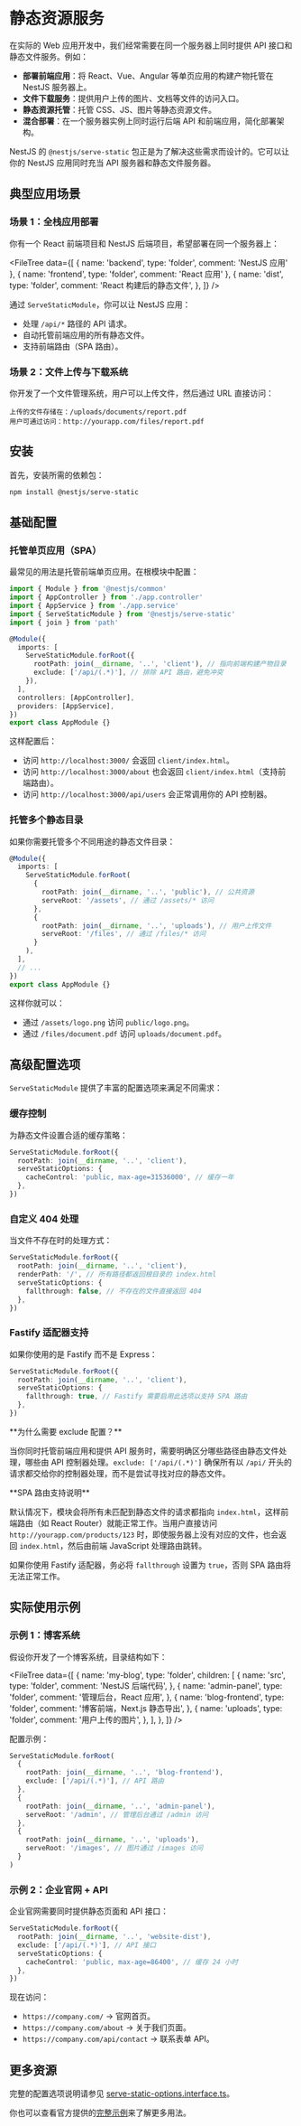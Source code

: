 
# 静态资源服务

在实际的 Web 应用开发中，我们经常需要在同一个服务器上同时提供 API 接口和静态文件服务。例如：

- **部署前端应用**：将 React、Vue、Angular 等单页应用的构建产物托管在 NestJS 服务器上。
- **文件下载服务**：提供用户上传的图片、文档等文件的访问入口。
- **静态资源托管**：托管 CSS、JS、图片等静态资源文件。
- **混合部署**：在一个服务器实例上同时运行后端 API 和前端应用，简化部署架构。

NestJS 的 `@nestjs/serve-static` 包正是为了解决这些需求而设计的。它可以让你的 NestJS 应用同时充当 API 服务器和静态文件服务器。

## 典型应用场景

### 场景 1：全栈应用部署

你有一个 React 前端项目和 NestJS 后端项目，希望部署在同一个服务器上：

<FileTree
  data={[
    { name: 'backend', type: 'folder', comment: 'NestJS 应用' },
    { name: 'frontend', type: 'folder', comment: 'React 应用' },
    {
      name: 'dist',
      type: 'folder',
      comment: 'React 构建后的静态文件',
    },
  ]}
/>

通过 `ServeStaticModule`，你可以让 NestJS 应用：

- 处理 `/api/*` 路径的 API 请求。
- 自动托管前端应用的所有静态文件。
- 支持前端路由（SPA 路由）。

### 场景 2：文件上传与下载系统

你开发了一个文件管理系统，用户可以上传文件，然后通过 URL 直接访问：

```
上传的文件存储在：/uploads/documents/report.pdf
用户可通过访问：http://yourapp.com/files/report.pdf
```

## 安装

首先，安装所需的依赖包：

```bash
npm install @nestjs/serve-static
```

## 基础配置

### 托管单页应用（SPA）

最常见的用法是托管前端单页应用。在根模块中配置：

```ts
import { Module } from '@nestjs/common'
import { AppController } from './app.controller'
import { AppService } from './app.service'
import { ServeStaticModule } from '@nestjs/serve-static'
import { join } from 'path'

@Module({
  imports: [
    ServeStaticModule.forRoot({
      rootPath: join(__dirname, '..', 'client'), // 指向前端构建产物目录
      exclude: ['/api/(.*)'], // 排除 API 路由，避免冲突
    }),
  ],
  controllers: [AppController],
  providers: [AppService],
})
export class AppModule {}
```

这样配置后：

- 访问 `http://localhost:3000/` 会返回 `client/index.html`。
- 访问 `http://localhost:3000/about` 也会返回 `client/index.html`（支持前端路由）。
- 访问 `http://localhost:3000/api/users` 会正常调用你的 API 控制器。

### 托管多个静态目录

如果你需要托管多个不同用途的静态文件目录：

```ts
@Module({
  imports: [
    ServeStaticModule.forRoot(
      {
        rootPath: join(__dirname, '..', 'public'), // 公共资源
        serveRoot: '/assets', // 通过 /assets/* 访问
      },
      {
        rootPath: join(__dirname, '..', 'uploads'), // 用户上传文件
        serveRoot: '/files', // 通过 /files/* 访问
      }
    ),
  ],
  // ...
})
export class AppModule {}
```

这样你就可以：

- 通过 `/assets/logo.png` 访问 `public/logo.png`。
- 通过 `/files/document.pdf` 访问 `uploads/document.pdf`。

## 高级配置选项

`ServeStaticModule` 提供了丰富的配置选项来满足不同需求：

### 缓存控制

为静态文件设置合适的缓存策略：

```ts
ServeStaticModule.forRoot({
  rootPath: join(__dirname, '..', 'client'),
  serveStaticOptions: {
    cacheControl: 'public, max-age=31536000', // 缓存一年
  },
})
```

### 自定义 404 处理

当文件不存在时的处理方式：

```ts
ServeStaticModule.forRoot({
  rootPath: join(__dirname, '..', 'client'),
  renderPath: '/', // 所有路径都返回根目录的 index.html
  serveStaticOptions: {
    fallthrough: false, // 不存在的文件直接返回 404
  },
})
```

### Fastify 适配器支持

如果你使用的是 Fastify 而不是 Express：

```ts
ServeStaticModule.forRoot({
  rootPath: join(__dirname, '..', 'client'),
  serveStaticOptions: {
    fallthrough: true, // Fastify 需要启用此选项以支持 SPA 路由
  },
})
```

<CalloutInfo>
**为什么需要 exclude 配置？**

当你同时托管前端应用和提供 API 服务时，需要明确区分哪些路径由静态文件处理，哪些由 API 控制器处理。`exclude: ['/api/(.*)']` 确保所有以 `/api/` 开头的请求都交给你的控制器处理，而不是尝试寻找对应的静态文件。

</CalloutInfo>

<CalloutInfo type="warning">
**SPA 路由支持说明**

默认情况下，模块会将所有未匹配到静态文件的请求都指向 `index.html`，这样前端路由（如 React Router）就能正常工作。当用户直接访问 `http://yourapp.com/products/123` 时，即使服务器上没有对应的文件，也会返回 `index.html`，然后由前端 JavaScript 处理路由跳转。

如果你使用 Fastify 适配器，务必将 `fallthrough` 设置为 `true`，否则 SPA 路由将无法正常工作。

</CalloutInfo>

## 实际使用示例

### 示例 1：博客系统

假设你开发了一个博客系统，目录结构如下：

<FileTree
  data={[
    {
      name: 'my-blog',
      type: 'folder',
      children: [
        {
          name: 'src',
          type: 'folder',
          comment: 'NestJS 后端代码',
        },
        {
          name: 'admin-panel',
          type: 'folder',
          comment: '管理后台，React 应用',
        },
        {
          name: 'blog-frontend',
          type: 'folder',
          comment: '博客前端，Next.js 静态导出',
        },
        {
          name: 'uploads',
          type: 'folder',
          comment: '用户上传的图片',
        },
      ],
    },
  ]}
/>

配置示例：

```ts
ServeStaticModule.forRoot(
  {
    rootPath: join(__dirname, '..', 'blog-frontend'),
    exclude: ['/api/(.*)'], // API 路由
  },
  {
    rootPath: join(__dirname, '..', 'admin-panel'),
    serveRoot: '/admin', // 管理后台通过 /admin 访问
  },
  {
    rootPath: join(__dirname, '..', 'uploads'),
    serveRoot: '/images', // 图片通过 /images 访问
  }
)
```

### 示例 2：企业官网 + API

企业官网需要同时提供静态页面和 API 接口：

```ts
ServeStaticModule.forRoot({
  rootPath: join(__dirname, '..', 'website-dist'),
  exclude: ['/api/(.*)'], // API 接口
  serveStaticOptions: {
    cacheControl: 'public, max-age=86400', // 缓存 24 小时
  },
})
```

现在访问：

- `https://company.com/` → 官网首页。
- `https://company.com/about` → 关于我们页面。
- `https://company.com/api/contact` → 联系表单 API。

## 更多资源

完整的配置选项说明请参见 [serve-static-options.interface.ts](https://github.com/nestjs/serve-static/blob/master/lib/interfaces/serve-static-options.interface.ts)。

你也可以查看官方提供的[完整示例](https://github.com/nestjs/nest/tree/master/sample/24-serve-static)来了解更多用法。
